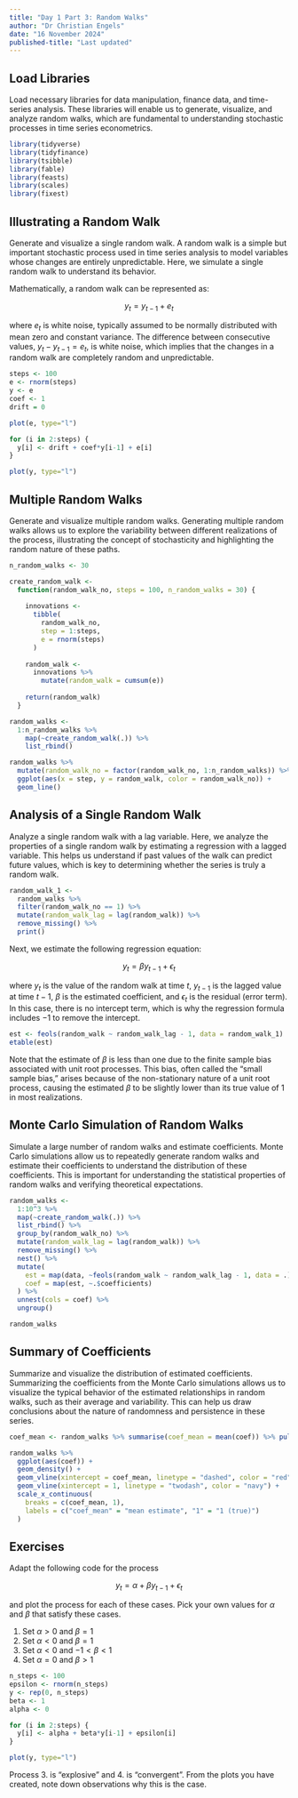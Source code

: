 ```yaml
---
title: "Day 1 Part 3: Random Walks"
author: "Dr Christian Engels"
date: "16 November 2024"
published-title: "Last updated"
---
```


## Load Libraries

Load necessary libraries for data manipulation, finance data, and time-series analysis. These libraries will enable us to generate, visualize, and analyze random walks, which are fundamental to understanding stochastic processes in time series econometrics.

```r
library(tidyverse)
library(tidyfinance)
library(tsibble)
library(fable)
library(feasts)
library(scales)
library(fixest)
```

## Illustrating a Random Walk

Generate and visualize a single random walk. A random walk is a simple but important stochastic process used in time series analysis to model variables whose changes are entirely unpredictable. Here, we simulate a single random walk to understand its behavior.

Mathematically, a random walk can be represented as:

$$ y_t = y_{t-1} + e_t $$

where $e_t$ is white noise, typically assumed to be normally distributed with mean zero and constant variance. The difference between consecutive values, $y_t - y_{t-1} = e_t$, is white noise, which implies that the changes in a random walk are completely random and unpredictable.


```r
steps <- 100
e <- rnorm(steps)
y <- e
coef <- 1
drift = 0

plot(e, type="l")

for (i in 2:steps) {
  y[i] <- drift + coef*y[i-1] + e[i]
}

plot(y, type="l")
```

## Multiple Random Walks

Generate and visualize multiple random walks. Generating multiple random walks allows us to explore the variability between different realizations of the process, illustrating the concept of stochasticity and highlighting the random nature of these paths.

```r
n_random_walks <- 30

create_random_walk <- 
  function(random_walk_no, steps = 100, n_random_walks = 30) {
    
    innovations <- 
      tibble(
        random_walk_no, 
        step = 1:steps,
        e = rnorm(steps)
      ) 
    
    random_walk <- 
      innovations %>% 
        mutate(random_walk = cumsum(e))
    
    return(random_walk)
  }

random_walks <- 
  1:n_random_walks %>%  
    map(~create_random_walk(.)) %>% 
    list_rbind()

random_walks %>% 
  mutate(random_walk_no = factor(random_walk_no, 1:n_random_walks)) %>% 
  ggplot(aes(x = step, y = random_walk, color = random_walk_no)) +
  geom_line()
```

## Analysis of a Single Random Walk

Analyze a single random walk with a lag variable. Here, we analyze the properties of a single random walk by estimating a regression with a lagged variable. This helps us understand if past values of the walk can predict future values, which is key to determining whether the series is truly a random walk.

```r
random_walk_1 <- 
  random_walks %>% 
  filter(random_walk_no == 1) %>% 
  mutate(random_walk_lag = lag(random_walk)) %>% 
  remove_missing() %>% 
  print()
```

Next, we estimate the following regression equation:

$$ y_t = \beta y_{t-1} + \epsilon_t $$

where $y_t$ is the value of the random walk at time $t$, $y_{t-1}$ is the lagged value at time $t-1$, $\beta$ is the estimated coefficient, and $\epsilon_t$ is the residual (error term). In this case, there is no intercept term, which is why the regression formula includes $-1$ to remove the intercept.


```r
est <- feols(random_walk ~ random_walk_lag - 1, data = random_walk_1)
etable(est)
```

Note that the estimate of $\beta$ is less than one due to the finite sample bias associated with unit root processes. This bias, often called the "small sample bias," arises because of the non-stationary nature of a unit root process, causing the estimated $\beta$ to be slightly lower than its true value of 1 in most realizations.

## Monte Carlo Simulation of Random Walks

Simulate a large number of random walks and estimate coefficients. Monte Carlo simulations allow us to repeatedly generate random walks and estimate their coefficients to understand the distribution of these coefficients. This is important for understanding the statistical properties of random walks and verifying theoretical expectations.

```r
random_walks <- 
  1:10^3 %>%  
  map(~create_random_walk(.)) %>% 
  list_rbind() %>% 
  group_by(random_walk_no) %>% 
  mutate(random_walk_lag = lag(random_walk)) %>% 
  remove_missing() %>% 
  nest() %>% 
  mutate(
    est = map(data, ~feols(random_walk ~ random_walk_lag - 1, data = .)),
    coef = map(est, ~.$coefficients)
  ) %>% 
  unnest(cols = coef) %>% 
  ungroup()

random_walks
```

## Summary of Coefficients

Summarize and visualize the distribution of estimated coefficients. Summarizing the coefficients from the Monte Carlo simulations allows us to visualize the typical behavior of the estimated relationships in random walks, such as their average and variability. This can help us draw conclusions about the nature of randomness and persistence in these series.

```r
coef_mean <- random_walks %>% summarise(coef_mean = mean(coef)) %>% pull(coef_mean)

random_walks %>% 
  ggplot(aes(coef)) + 
  geom_density() + 
  geom_vline(xintercept = coef_mean, linetype = "dashed", color = "red") +
  geom_vline(xintercept = 1, linetype = "twodash", color = "navy") +
  scale_x_continuous(
    breaks = c(coef_mean, 1),
    labels = c("coef_mean" = "mean estimate", "1" = "1 (true)")
  )
```


## Exercises

Adapt the following code for the process 

$$y_t = \alpha + \beta y_{t-1} + \epsilon_{t}$$ 

and plot the process for each of these cases. Pick your own values for $\alpha$ and $\beta$ that satisfy these cases.

1. Set $\alpha>0$ and $\beta=1$
2. Set $\alpha<0$ and $\beta=1$
3. Set $\alpha<0$ and $-1 < \beta < 1$
4. Set $\alpha=0$ and $\beta>1$

```r
n_steps <- 100
epsilon <- rnorm(n_steps)
y <- rep(0, n_steps)
beta <- 1
alpha <- 0

for (i in 2:steps) {
  y[i] <- alpha + beta*y[i-1] + epsilon[i]
}

plot(y, type="l")
```

Process 3. is "explosive" and 4. is "convergent". From the plots you have created, note down observations why this is the case.

